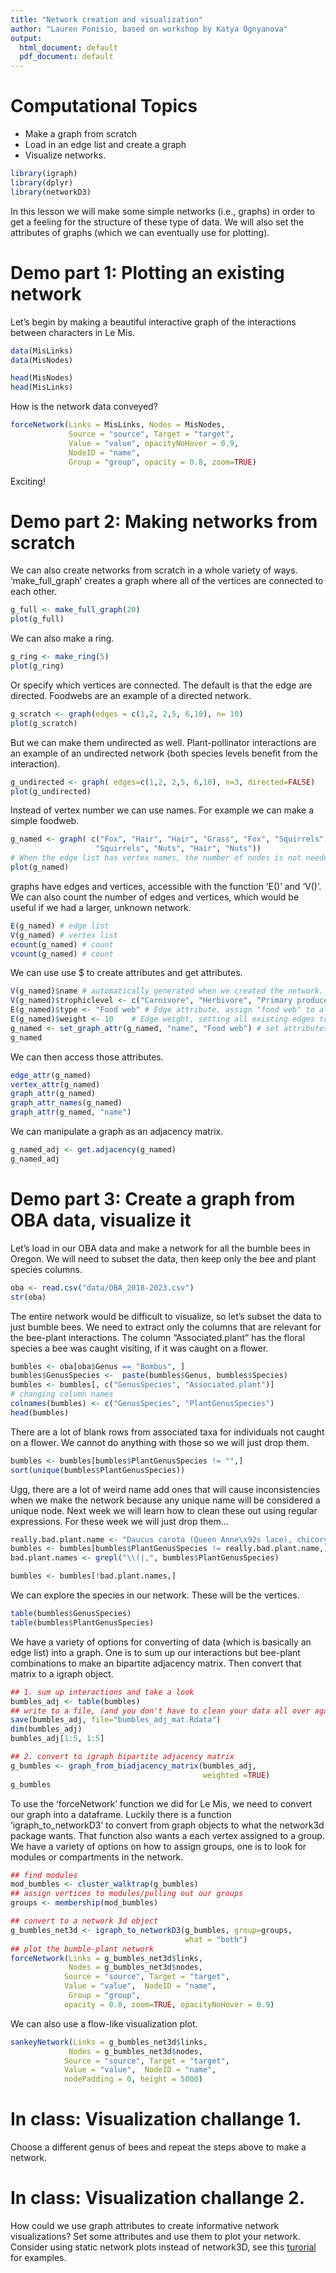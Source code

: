 ```yaml
---
title: "Network creation and visualization"
author: "Lauren Ponisio, based on workshop by Katya Ognyanova"
output:
  html_document: default
  pdf_document: default
---
```


<!-- Lesson Overview -->
# Computational Topics
- Make a graph from scratch
- Load in an edge list and create a graph 
- Visualize networks. 


```r
library(igraph)
library(dplyr)
library(networkD3)
```

In this lesson we will make some simple networks (i.e., graphs) in order to get a feeling for the structure of these type of data. We will also set the attributes of graphs (which we can eventually use for plotting).


# Demo part 1: Plotting an existing network

Let's begin by making a beautiful interactive graph of the interactions between characters in Le Mis.

```r
data(MisLinks)
data(MisNodes)

head(MisNodes)
head(MisLinks)
```

How is the network data conveyed? 

```r
forceNetwork(Links = MisLinks, Nodes = MisNodes,
             Source = "source", Target = "target",
             Value = "value", opacityNoHover = 0.9,
             NodeID = "name",
             Group = "group", opacity = 0.8, zoom=TRUE)
```

Exciting! 

# Demo part 2: Making networks from scratch

We can also create networks from scratch in a whole variety of ways. 'make_full_graph' creates a graph where all of the vertices are connected to each other. 

```r
g_full <- make_full_graph(20) 
plot(g_full)
```

We can also make a ring. 

```r
g_ring <- make_ring(5)
plot(g_ring)
```

Or specify which vertices are connected. The default is that the edge are directed. Foodwebs are an example of a directed network. 

```r
g_scratch <- graph(edges = c(1,2, 2,5, 6,10), n= 10)
plot(g_scratch)
```

But we can make them undirected as well. Plant-pollinator interactions are an example of an undirected network (both species levels benefit from the interaction). 

```r
g_undirected <- graph( edges=c(1,2, 2,5, 6,10), n=3, directed=FALSE) 
plot(g_undirected)
```

Instead of vertex number we can use names. For example we can make a simple foodweb.

```r
g_named <- graph( c("Fox", "Hair", "Hair", "Grass", "Fox", "Squirrels",
                   "Squirrels", "Nuts", "Hair", "Nuts")) 
# When the edge list has vertex names, the number of nodes is not needed
plot(g_named)
```
graphs have edges and vertices, accessible with the function 'E()' and 'V()'. We can also count the number of edges and vertices, which would be useful if we had a larger, unknown network. 

```r
E(g_named) # edge list
V(g_named) # vertex list
ecount(g_named) # count
vcount(g_named) # count
```

We can use use $ to create attributes and get attributes. 
```r
V(g_named)$name # automatically generated when we created the network.
V(g_named)$trophiclevel <- c("Carnivore", "Herbivore", "Primary producer", "Herbivore", "Primary producer")
E(g_named)$type <- "Food web" # Edge attribute, assign "food web" to all edges
E(g_named)$weight <- 10    # Edge weight, setting all existing edges to 10
g_named <- set_graph_attr(g_named, "name", "Food web") # set attributes for all graphs
g_named
```
We can then access those attributes. 
```r
edge_attr(g_named)
vertex_attr(g_named)
graph_attr(g_named)
graph_attr_names(g_named)
graph_attr(g_named, "name")
```

We can manipulate a graph as an adjacency matrix.

```r
g_named_adj <- get.adjacency(g_named)
g_named_adj
```

# Demo part 3: Create a graph from OBA data, visualize it
Let's load in our OBA data and make a network for all the bumble bees in Oregon. We will need to subset the data, then keep only the bee and plant species columns. 

```r
oba <- read.csv("data/OBA_2018-2023.csv")
str(oba)
```

The entire network would be difficult to visualize, so let's subset the data to just bumble bees. We need to extract only the columns that are relevant for the bee-plant interactions. The column "Associated.plant" has the floral species a bee was caught visiting, if it was caught on a flower.

```r
bumbles <- oba[oba$Genus == "Bombus", ]
bumbles$GenusSpecies <-  paste(bumbles$Genus, bumbles$Species)
bumbles <- bumbles[, c("GenusSpecies", "Associated.plant")]
# changing column names 
colnames(bumbles) <- c("GenusSpecies", "PlantGenusSpecies")
head(bumbles)
```

There are a lot of blank rows from associated taxa for individuals not caught on a flower. We cannot do anything with those so we will just drop them. 

```r
bumbles <- bumbles[bumbles$PlantGenusSpecies != "",]
sort(unique(bumbles$PlantGenusSpecies))
```

Ugg, there are a lot of weird name add ones that will cause inconsistencies when we make the network because any unique name will be considered a unique node. Next week we will learn how to clean these out using regular expressions. For these week we will just drop them...

```r
really.bad.plant.name <- "Daucus carota (Queen Anne\x92s lace), chicory, field bindweed, field pea and dandelion"
bumbles <- bumbles[bumbles$PlantGenusSpecies != really.bad.plant.name,]
bad.plant.names <- grepl("\\(|,", bumbles$PlantGenusSpecies)

bumbles <- bumbles[!bad.plant.names,]
```


We can explore the species in our network. These will be the vertices. 
```r
table(bumbles$GenusSpecies)
table(bumbles$PlantGenusSpecies)
```
We have a variety of options for converting of data (which is basically an edge list) into a graph. One is to sum up our interactions but bee-plant combinations to make an bipartite adjacency matrix. Then convert that matrix to a igraph object. 

```r
## 1. sum up interactions and take a look
bumbles_adj <- table(bumbles)
## write to a file, (and you don't have to clean your data all over again!!)
save(bumbles_adj, file="bumbles_adj_mat.Rdata")
dim(bumbles_adj)
bumbles_adj[1:5, 1:5] 
```

```r
## 2. convert to igraph bipartite adjacency matrix 
g_bumbles <- graph_from_biadjacency_matrix(bumbles_adj, 
                                           weighted =TRUE) 
g_bumbles
```

To use the 'forceNetwork' function we did for Le Mis, we need to convert our graph into a dataframe. Luckily there is a function 'igraph_to_networkD3' to convert from graph objects to what the network3d package wants. That function also wants a each vertex assigned to a group. We have a variety of options on how to assign groups, one is to look for modules or compartments in the network. 

```r
## find modules
mod_bumbles <- cluster_walktrap(g_bumbles)
## assign vertices to modules/pulling out our groups
groups <- membership(mod_bumbles)

## convert to a network 3d object
g_bumbles_net3d <- igraph_to_networkD3(g_bumbles, group=groups, 
                                       what = "both")
## plot the bumble-plant network
forceNetwork(Links = g_bumbles_net3d$links,
             Nodes = g_bumbles_net3d$nodes,
            Source = "source", Target = "target",
            Value = "value",  NodeID = "name",
             Group = "group", 
            opacity = 0.8, zoom=TRUE, opacityNoHover = 0.9)
```

We can also use a flow-like visualization plot. 

```r

sankeyNetwork(Links = g_bumbles_net3d$links,
             Nodes = g_bumbles_net3d$nodes,
            Source = "source", Target = "target",
            Value = "value",  NodeID = "name", 
            nodePadding = 0, height = 5000)
```

# In class: Visualization challange 1.

Choose a different genus of bees and repeat the steps above to make a network. 

# In class: Visualization challange 2. 
How could we use graph attributes to create informative network visualizations? Set some attributes and use them to plot your network.
Consider using static network plots instead of network3D, see this [turorial](https://yunranchen.github.io/intro-net-r/advanced-network-visualization.html#visualization-for-static-network) for examples.  


```r



```


